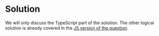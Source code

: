 
# Solution

We will only discuss the TypeScript part of the solution. The other logical solution is already covered in the [JS version of the question](/questions/react/coding/use-state-1).
